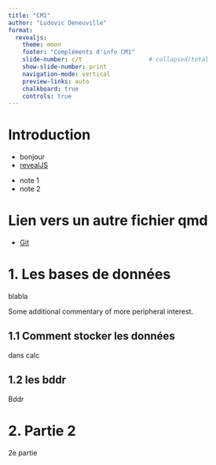 ```yaml
---
title: "CM1"
author: "Ludovic Deneuville"
format: 
  revealjs: 
    theme: moon
    footer: "Compléments d'info CM1"
    slide-number: c/t                   # collapsed/total
    show-slide-number: print
    navigation-mode: vertical
    preview-links: auto
    chalkboard: true
    controls: true
---
```


# Introduction

- bonjour
- [revealJS](https://quarto.org/docs/presentations/revealjs/)

::: {.notes}
- note 1
- note 2
:::

# Lien vers un autre fichier qmd

- [Git](git.html)

# 1. Les bases de données

blabla

::: aside
Some additional commentary of more peripheral interest.
:::

## 1.1 Comment stocker les données

dans calc

## 1.2 les bddr

Bddr

# 2. Partie 2

2e partie
